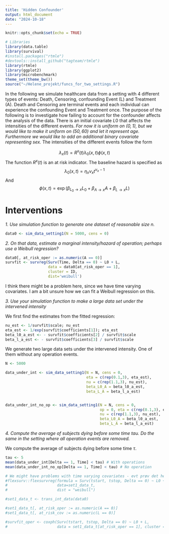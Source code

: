 ```yaml
---
title: 'Hidden Confounder'
output: html_document
date: "2024-10-18"
---
```


```r
knitr::opts_chunk$set(echo = TRUE)
```


```r
# Libraries
library(data.table)
library(survival)
#install.packages("rtmle")
#devtools::install_github("tagteam/rtmle")
library(rtmle)
library(ggplot2)
library(microbenchmark)
theme_set(theme_bw())
source("~/Helene_projekt/funcs_for_two_settings.R")
```

In the following we simulate healthcare data from a setting with 4 different types of events: Death, Censoring, confounding Event (L) and Treatment (A). Death and Censoring are terminal events and each individual can experience the confounding Event and Treatment once. The purpose of the following is to investigate how failing to account for the confounder affects the analysis of the data. There is an initial covariate $L0$ that affects the intensities of the different events. *For now it is uniform on $(0,1)$, but we would like to make it uniform on $(50,60)$ and let it represent age. Furthermore we would like to add an additional binary covariate representing sex.* The intensities of the different events follow the form

$$\lambda_{x}(t) =  R^x(t) \lambda_{0}(x,t)\phi(x,t)$$
The function $R^x(t)$ is an at risk indicator. The baseline hazard is specified as
$$\lambda_{0}(x,t)=\eta_x \nu_x t^{\nu_x-1} $$
And
$$\phi(x,t) = \exp (\beta_{L_0 \to x} L_0 + \beta_{A \to x} A + \beta_{L \to x} L)$$

# Interventions

*1. Use simulation function to generate one dataset of reasonable size $n$.*

```r
data0 <- sim_data_setting1(N = 5000, cens = 0)
```

*2. On that data, estimate a marginal intensity/hazard of operation; perhaps use a Weibull regression?*

```r
data0[, at_risk_oper := as.numeric(A == 0)]
survfit <- survreg(Surv(Time, Delta == 0) ~ L0 + L, 
                   data = data0[at_risk_oper == 1], 
                   cluster = ID,
                   dist='weibull')
```

I think there might be a problem here, since we have time varying covariates. I am a bit unsure how we can fit a Weibull regression on this. 

*3. Use your simulation function to make a large data set under the intervened intensity*

We first find the estimates from the fitted regression:

```r
nu_est <- 1/survfit$scale; nu_est
eta_est <- 1/exp(survfit$coefficients[1]); eta_est
beta_l0_a_est <- - survfit$coefficients[2] / survfit$scale 
beta_l_a_est <- - survfit$coefficients[3] / survfit$scale
```

We generate two large data sets under the intervened intensity. One of them without any operation events. 
```r
N <- 5000

data_under_int <- sim_data_setting1(N = N, cens = 0,
                                    eta = c(rep(0.1,3), eta_est),
                                    nu = c(rep(1.1,3), nu_est),
                                    beta_L0_A = beta_l0_a_est,
                                    beta_L_A = beta_l_a_est)


data_under_int_no_op <- sim_data_setting1(N = N, cens = 0, 
                                          op = 0, eta = c(rep(0.1,3), eta_est),
                                          nu = c(rep(1.1,3), nu_est),
                                          beta_L0_A = beta_l0_a_est,
                                          beta_L_A = beta_l_a_est)
```

*4. Compute the average of subjects dying before some time tau. Do the same in the setting where all operation events are removed.*

We compute the average of subjects dying before some time $\tau$.  
```r
tau <- 5
mean(data_under_int[Delta == 1, Time] < tau) # With operations
mean(data_under_int_no_op[Delta == 1, Time] < tau) # No operation
```


```r
# We might have problems with time varying covariates - evt prøv det her
#flexsurv::flexsurvreg(formula = Surv(tstart, tstop, Delta == 0) ~ L0 + L, 
#                      data=set1_data_t,
#                      dist = "weibull") 

#set1_data_t <- trans_int_data(data0)

#set1_data_t[, at_risk_oper := as.numeric(A == 0)]
#set1_data_t[, at_risk_cov := as.numeric(L == 0)]

#survfit_oper <- coxph(Surv(tstart, tstop, Delta == 0) ~ L0 + L, 
#                      data = set1_data_t[at_risk_oper == 1], cluster = ID)
```


